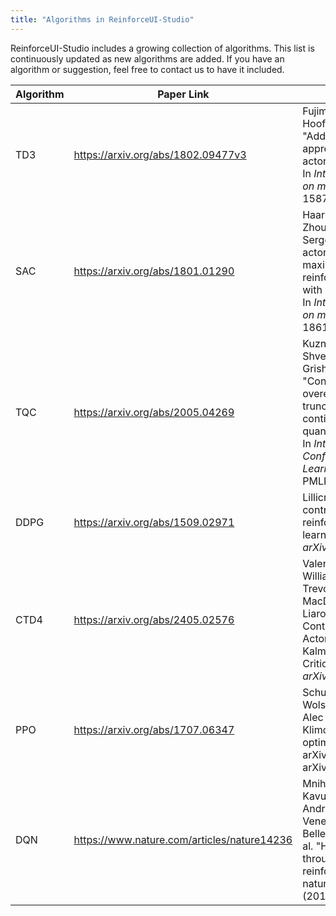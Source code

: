 ```yaml
---
title: "Algorithms in ReinforceUI-Studio"
---
```


ReinforceUI-Studio includes a growing collection of algorithms. This list is continuously updated as new algorithms are added. If you have an algorithm or suggestion, feel free to contact us to have it included.


| **Algorithm** | Paper Link                         | Citation                                                                                                                                                                                                                                                          |
| ------------- | ---------------------------------- | ----------------------------------------------------------------------------------------------------------------------------------------------------------------------------------------------------------------------------------------------------------------- |
| TD3           | https://arxiv.org/abs/1802.09477v3 | Fujimoto, Scott, Herke Hoof, and David Meger. "Addressing function approximation error in actor-critic methods." In *International conference on machine learning*, pp. 1587-1596. PMLR, 2018.                                                                    |
| SAC           | https://arxiv.org/abs/1801.01290 | Haarnoja, Tuomas, Aurick Zhou, Pieter Abbeel, and Sergey Levine. "Soft actor-critic: Off-policy maximum entropy deep reinforcement learning with a stochastic actor." In *International conference on machine learning*, pp. 1861-1870. PMLR, 2018.               |
| TQC           | https://arxiv.org/abs/2005.04269   | Kuznetsov, Arsenii, Pavel Shvechikov, Alexander Grishin, and Dmitry Vetrov. "Controlling overestimation bias with truncated mixture of continuous distributional quantile critics." In *International Conference on Machine Learning*, pp. 5556-5566. PMLR, 2020. |
| DDPG          | https://arxiv.org/abs/1509.02971   | Lillicrap, T. P. "Continuous control with deep reinforcement learning." *arXiv preprint arXiv:1509.02971* (2015).                                                                                                                                                 |
| CTD4          | https://arxiv.org/abs/2405.02576   | Valencia, David, Henry Williams, Yuning Xing,  Trevor Gee, Bruce A. MacDonaland, and Minas Liarokapis. "CTD4-A Deep Continuous Distributional Actor-Critic Agent with a Kalman Fusion of Multiple Critics." *arXiv preprint arXiv:2405.02576* (2024).                           |
| PPO           | https://arxiv.org/abs/1707.06347   | Schulman, John, Filip Wolski, Prafulla Dhariwal, Alec Radford, and Oleg Klimov. "Proximal policy optimization algorithms." arXiv preprint arXiv:1707.06347 (2017).                          |
| DQN           | https://www.nature.com/articles/nature14236   | Mnih, Volodymyr, Koray Kavukcuoglu, David Silver, Andrei A. Rusu, Joel Veness, Marc G. Bellemare, Alex Graves et al. "Human-level control through deep reinforcement learning." nature 518, no. 7540 (2015): 529-533. |
